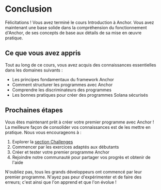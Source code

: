 
# Conclusion

Félicitations ! Vous avez terminé le cours Introduction à Anchor. Vous avez maintenant une base solide dans la compréhension du fonctionnement d'Anchor, de ses concepts de base aux détails de sa mise en œuvre pratique.

## Ce que vous avez appris

Tout au long de ce cours, vous avez acquis des connaissances essentielles dans les domaines suivants :
- Les principes fondamentaux du framework Anchor
- Comment structurer les programmes avec Anchor
- Comprendre les discriminateurs des programmes
- Les bonnes pratiques pour créer des programmes Solana sécurisés

## Prochaines étapes

Vous êtes maintenant prêt à créer votre premier programme avec Anchor ! La meilleure façon de consolider vos connaissances est de les mettre en pratique. Nous vous encourageons à :

1. Explorer la [section Challenges](/en/challenges)
2. Commencer par les exercices adaptés aux débutants
3. Créer et tester votre premier programme Anchor
4. Rejoindre notre communauté pour partager vos progrès et obtenir de l'aide

N'oubliez pas, tous les grands développeurs ont commencé par leur premier programme. N'ayez pas peur d'expérimenter et de faire des erreurs; c'est ainsi que l'on apprend et que l'on évolue !

